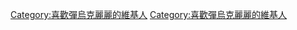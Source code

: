 {{Userbox
  |border-c = #000000
  |border-s = 1
  |id-c     = #FFFFFF
  |id-s     = 12
  |id-fc    = #000000
  |info-c   = #e7c89c
  |info-s   = 9
  |info-fc  = #000000
  |id       = [[File:Ukulele1.jpg|60px]]
  |info     = 這個用戶喜歡彈'''[[烏克麗麗]]'''。
}}<includeonly>[[Category:喜歡彈烏克麗麗的維基人]]</includeonly><noinclude>
[[Category:喜歡彈烏克麗麗的維基人]]
</noinclude>